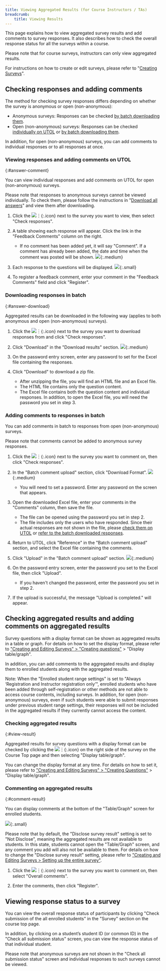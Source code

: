 ```yaml
---
title: Viewing Aggregated Results (for Course Instructors / TAs)
breadcrumb:
    title: Viewing Results
---
```


This page explains how to view aggregated survey results and add comments to survey responses. It also describes how to check the overall response status for all the surveys within a course.

Please note that for course surveys, instructors can only view aggregated results.

For instructions on how to create or edit surveys, please refer to "[Creating Surveys](../create/)".

## Checking responses and adding comments

The method for checking survey responses differs depending on whether the survey is anonymous or open (non-anonymous):

- Anonymous surveys: Responses can be checked [by batch downloading them](#answer-download).
- Open (non-anonymous) surveys: Responses can be checked [individually on UTOL](#answer-comment) or [by batch downloading them](#answer-download).

In addition, for open (non-anonymous) surveys, you can add comments to individual responses or to all responses at once.

### Viewing responses and adding comments on UTOL
{:#answer-comment}

You can view individual responses and add comments on UTOL for open (non-anonymous) surveys.

Please note that responses to anonymous surveys cannot be viewed individually. To check them, please follow the instructions in "[Download all answers](#answer-download)" and view them after downloading.

1. Click the ![︙](../../_icons/control_btn_icon.png){:.icon} next to the survey you want to view, then select "Check responses".

1. A table showing each response will appear. Click the link in the "Feedback Comments" column on the right.
    - If no comment has been added yet, it will say "Comment". If a comment has already been added, the date and time when the comment was posted will be shown.
    ![](./open-answer.png){:.medium}

1. Each response to the questions will be displayed.
    ![](./view-answer.png){:.small}

1. To register a feedback comment, enter your comment in the "Feedback Comments" field and click "Register".

### Downloading responses in batch
{:#answer-download}

Aggregated results can be downloaded in the following way (applies to both anonymous and open (non-anonymous) surveys).

1. Click the ![︙](../../_icons/control_btn_icon.png){:.icon} next to the survey you want to download responses from and click "Check responses".

1. Click "Download" in the "Download results" section.
    ![](./download-result.png){:.medium}

1. On the password entry screen, enter any password to set for the Excel file containing the responses.

1. Click "Download" to download a zip file.
    - After unzipping the file, you will find an HTML file and an Excel file.
    - The HTML file contains only the question content.
    - The Excel file contains both the question content and individual responses. In addition, to open the Excel file, you will need the password you set in step 3.

### Adding comments to responses in batch

You can add comments in batch to responses from open (non-anonymous) surveys.

Please note that comments cannot be added to anonymous survey responses.

1. Click the ![︙](../../_icons/control_btn_icon.png){:.icon} next to the survey you want to comment on, then click "Check responses".

1. In the "Batch comment upload" section, click "Download Format".
    ![](./download-format.png){:.medium}
    - You will need to set a password. Enter any password on the screen that appears.

1. Open the downloaded Excel file, enter your comments in the "Comments" column, then save the file.
    - The file can be opened using the password you set in step 2.
    - The file includes only the users who have responded. Since their actual responses are not shown in the file, please [check them on UTOL](#answer-comment) or [refer to the batch downloaded responses](#answer-download).

1. Return to UTOL, click "Reference" in the "Batch comment upload" section, and select the Excel file containing the comments.

1. Click "Upload" in the "Batch comment upload" section.
    ![](./upload-comment.png){:.medium}

1. On the password entry screen, enter the password you set to the Excel file, then click "Upload".
    - If you haven't changed the password, enter the password you set in step 2.

1. If the upload is successful, the message "Upload is completed." will appear.

## Checking aggregated results and adding comments on aggregated results

Survey questions with a display format can be shown as aggregated results in a table or graph.
For details on how to set the display format, please refer to ["Creating and Editing Surveys" > "Creating questions"](../create/#question_settings) > "Display table/graph".

In addition, you can add comments to the aggregated results and display them to enrolled students along with the aggregated results.

Note: When the "Enrolled student range settings" is set to "Always ‘Registration and Instructor registration only’", enrolled students who have been added through self-registration or other methods are not able to access course contents, including surveys. In addition, for open (non-anonymous) surveys, even if such students were able to submit responses under previous student range settings, their responses will not be included in the aggregated results if they currently cannot access the content.

### Checking aggregated results
{:#view-result}

Aggregated results for survey questions with a display format can be checked by clicking the ![︙](../../_icons/control_btn_icon.png){:.icon} on the right side of the survey on the Course Top page and then selecting "Display table/graph".

You can change the display format at any time. For details on how to set it, please refer to ["Creating and Editing Surveys" > "Creating Questions"](../create/#question_settings) > "Display table/graph".

### Commenting on aggregated results
{:#comment-result}

You can display comments at the bottom of the "Table/Graph" screen for enrolled students.

![](./result-comment.png){:.small}

Please note that by default, the "Disclose survey result" setting is set to "Not Disclose", meaning the aggregated results are not available to students. In this state, students cannot open the "Table/Graph" screen, and any comment you add will also not be available to them.
For details on how to change the "Disclose survey result" setting, please refer to ["Creating and Editing Surveys > Setting up the entire survey"](../create/#general_settings).

1. Click the ![︙](../../_icons/control_btn_icon.png){:.icon} next to the survey you want to comment on, then select "Overall comments".

1. Enter the comments, then click "Register".

## Viewing response status to a survey

You can view the overall response status of participants by clicking "Check submission of the all enrolled students" in the "Survey" section on the course top page.

In addition, by clicking on a student’s student ID (or common ID) in the "Check all submission status" screen, you can view the response status of that individual student.

Please note that anonymous surveys are not shown in the "Check all submission status" screen and individual responses to such surveys cannot be viewed.
